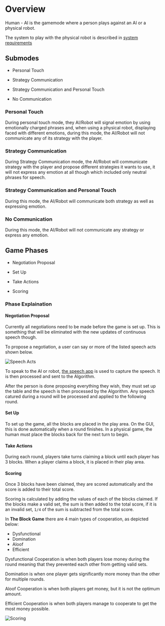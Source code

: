 # Overview

Human - AI is the gamemode where a person plays against an AI or a physical robot.

The system to play with the physical robot is described in [system requirements](/system/SystemRequirements)

## Submodes

- Personal Touch

- Strategy Communication

- Strategy Communication and Personal Touch

- No Communication

### Personal Touch

During personal touch mode, they AI/Robot will signal emotion by using emotionally charged phrases and, when using a physical robot, displaying faced with different emotions, during this mode, the AI/Robot will not communicate any of its strategy with the player.

### Strategy Communication

During Strategy Communication mode, the AI/Robot will communicate strategy with the player and propose different strategies it wants to use, it will not express any emotion at all though which included only neutral phrases for speech.

### Strategy Communication and Personal Touch

During this mode, the AI/Robot will communicate both strategy as well as expressing emotion.

### No Communication

During this mode, the AI/Robot will not communicate any strategy or express any emotion.

## Game Phases

- Negotiation Proposal

- Set Up

- Take Actions

- Scoring

### Phase Explaination

#### Negotiation Proposal

Currently all negotiations need to be made before the game is set up. This is something that will be eliminated with the new updates of continuous speech though.

To propose a negotiation, a user can say or more of the listed speech acts shown below.

![Speech Acts](/img/speech_acts.png)

To speak to the AI or robot, [the speech app](system/speech/SpeechApp) is used to capture the speech. It is then processed and sent to the Algorithm.

After the person is done proposing everything they wish, they must set up the table and the speech is then processed by the Algorithm. Any speech catured during a round will be processed and applied to the following round.

#### Set Up

To set up the game, all the blocks are placed in the play area. On the GUI, this is done automatically when a round finishes. In a physical game, the human must place the blocks back for the next turn to begin.

#### Take Actions

During each round, players take turns claiming a block until each player has 3 blocks. When a player claims a block, it is placed in their play area.

#### Scoring

Once 3 blocks have been claimed, they are scored automatically and the score is added to their total score.

Scoring is calculated by adding the values of each of the blocks claimed. If the blocks make a valid set, the sum is then added to the total score, if it is an invalid set, `1/4` of the sum is subtracted from the total score.

In **The Block Game** there are 4 main types of cooperation, as depicted below:

- Dysfunctional
- Domination
- Aloof
- Efficient

Dysfunctional Cooperation is when both players lose money during the round meaning that they prevented each other from getting valid sets.

Domination is when one player gets significantly more money than the other for multiple rounds.

Aloof Cooperation is when both players get money, but it is not the optimum amount.

Efficient Cooperation is when both players manage to cooperate to get the most money possible.

![Scoring](/img/game_scoring.png)
